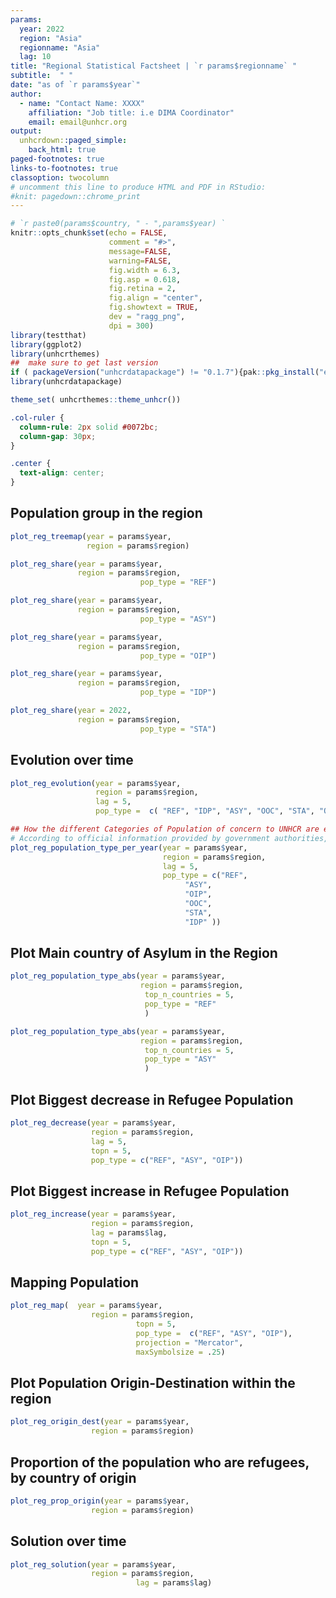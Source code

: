 ```yaml
---
params:
  year: 2022
  region: "Asia"
  regionname: "Asia"
  lag: 10
title: "Regional Statistical Factsheet | `r params$regionname` "
subtitle:  " "
date: "as of `r params$year`"
author:
  - name: "Contact Name: XXXX"
    affiliation: "Job title: i.e DIMA Coordinator"
    email: email@unhcr.org
output:
  unhcrdown::paged_simple:
    back_html: true
paged-footnotes: true
links-to-footnotes: true
classoption: twocolumn
# uncomment this line to produce HTML and PDF in RStudio:
#knit: pagedown::chrome_print
---
```


```r
# `r paste0(params$country, " - ",params$year) `
knitr::opts_chunk$set(echo = FALSE,
                      comment = "#>",
                      message=FALSE, 
                      warning=FALSE,
                      fig.width = 6.3,
                      fig.asp = 0.618,
                      fig.retina = 2,
                      fig.align = "center",
                      fig.showtext = TRUE,
                      dev = "ragg_png",
                      dpi = 300)
library(testthat)
library(ggplot2)
library(unhcrthemes)
##  make sure to get last version 
if ( packageVersion("unhcrdatapackage") != "0.1.7"){pak::pkg_install("edouard-legoupil/unhcrdatapackage")}
library(unhcrdatapackage)

theme_set( unhcrthemes::theme_unhcr())

```


```css
.col-ruler {
  column-rule: 2px solid #0072bc;
  column-gap: 30px;
}

.center {
  text-align: center;
}
```

## Population group in the region  

```r
plot_reg_treemap(year = params$year,  
                 region = params$region)
```

  

```r
plot_reg_share(year = params$year,
               region = params$region,
                             pop_type = "REF")  
```


 

```r
plot_reg_share(year = params$year,
               region = params$region,
                             pop_type = "ASY")  
```

 

```r
plot_reg_share(year = params$year,
               region = params$region,
                             pop_type = "OIP")  
```


 

```r
plot_reg_share(year = params$year,
               region = params$region,
                             pop_type = "IDP")  
```

 

```r
plot_reg_share(year = 2022,  
               region = params$region,
                             pop_type = "STA")  
```



## Evolution over time  

```r
plot_reg_evolution(year = params$year,  
                   region = params$region,
                   lag = 5, 
                   pop_type =  c( "REF", "IDP", "ASY", "OOC", "STA", "OIP"))
```
 

```r

## How the different Categories of Population of concern to UNHCR are evolving over time?
# According to official information provided by government authorities, as of December `r params$year`, the population of interest to UNHCR in `r params$country` reached `r format(round(total_poc, 0),  big.mark=",")` people. Compared to `r as.numeric(params$year)-1`, the total population `r ifelse(perc_change_poc>0, paste0("has increased ", format(round(perc_change_poc, 1),  big.mark=","), "% during the year"), ifelse(perc_change_poc<0, paste0("has decreased ", format(round(perc_change_poc, 1),  big.mark=","), "% during the year"), "has not changed"))`. Moreover, there was a `r format(round(perc_change_asy_ref, 0),  big.mark=",")`% `r ifelse(perc_change_asy_ref>0, "growth", ifelse(perc_change_asy_ref<0, "drop","change"))` of refugees and asylum seekers in the country.
plot_reg_population_type_per_year(year = params$year,  
                                  region = params$region,
                                  lag = 5,
                                  pop_type = c("REF",
                                       "ASY",
                                       "OIP",
                                       "OOC",
                                       "STA",
                                       "IDP" )) 
```

## Plot Main country of Asylum in the Region

```r
plot_reg_population_type_abs(year = params$year,  
                             region = params$region,
                              top_n_countries = 5,
                              pop_type = "REF"
                              ) 

```

```r
plot_reg_population_type_abs(year = params$year,  
                             region = params$region,
                              top_n_countries = 5,
                              pop_type = "ASY"
                              ) 

```



## Plot Biggest decrease in Refugee Population

```r
plot_reg_decrease(year = params$year,
                  region = params$region,
                  lag = 5,
                  topn = 5,
                  pop_type = c("REF", "ASY", "OIP"))
```

## Plot Biggest increase in Refugee Population 

```r
plot_reg_increase(year = params$year,
                  region = params$region,
                  lag = params$lag,
                  topn = 5,
                  pop_type = c("REF", "ASY", "OIP"))
```

## Mapping Population  

```r
plot_reg_map(  year = params$year,
                  region = params$region,
                            topn = 5,
                            pop_type =  c("REF", "ASY", "OIP"),
                            projection = "Mercator",
                            maxSymbolsize = .25)
```

## Plot Population Origin-Destination within the region 

```r
plot_reg_origin_dest(year = params$year,
                  region = params$region)
```

## Proportion of the population who are refugees, by country of origin  

```r
plot_reg_prop_origin(year = params$year,
                  region = params$region)
```

## Solution over time

```r
plot_reg_solution(year = params$year,
                  region = params$region,
                            lag = params$lag)
```

  